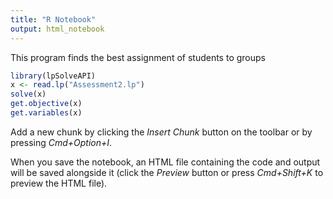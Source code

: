 ```yaml
---
title: "R Notebook"
output: html_notebook
---
```


This program finds the best assignment of students to groups

```r
library(lpSolveAPI)
x <- read.lp("Assessment2.lp")
solve(x)
get.objective(x)
get.variables(x)

```

Add a new chunk by clicking the *Insert Chunk* button on the toolbar or by pressing *Cmd+Option+I*.

When you save the notebook, an HTML file containing the code and output will be saved alongside it (click the *Preview* button or press *Cmd+Shift+K* to preview the HTML file).
